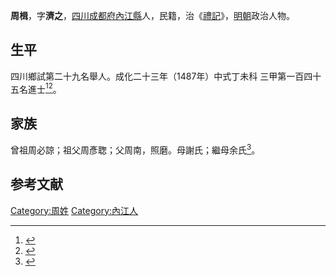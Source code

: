 {{明清人物信息框
| 姓名 = 周楫
| 原名 =
| 圖片名稱= 
| 圖片大小 =
| 圖片說明 = 
| 最高職務 =
| 國家 = 大明 
| 爵位 =
| 籍貫 = [[四川|四川]][[成都府|成都府]][[內江縣|內江縣]]
| 族裔 = 
| 字號 = 
| 諡號 =
| 出生日期 = 二月初七日
| 出生地點 =
| 逝世日期 = 卒年不詳 
| 逝世地點 =
| 墓葬 =
| 配偶 = 洪氏
| 親屬 = 
| 出身 =
* 成化二十三年丁未科同進士出身
| 經歷 =
| 著作 = 
}}
'''周楫'''{{BD|1446年||1505年||}}，字'''濟之'''，[[四川|四川]][[成都府|成都府]][[內江縣|內江縣]]人，民籍，治《[[禮記|禮記]]》，[[明朝|明朝]]政治人物。

== 生平 ==
四川鄉試第二十九名舉人。成化二十三年（1487年）中式丁未科<!---會試第二百六十八名--->三甲第一百四十五名進士<ref>{{Cite book|title=《[[皇明贡举考|皇明贡举考]]》卷五|last=（明）[[张朝瑞|张朝瑞]]|first=|publisher=《续修四库全书》史部第828册|year=|isbn=|location=|pages=}}</ref><ref>{{Cite book|title=贡举志五种 上|last=鲁小俊，江俊伟著|first=|publisher=武汉：武汉大学出版社|year=2009|isbn=978-7-307-07043-1|location=|pages=256-258}}</ref>。

== 家族 ==
曾祖周必諒；祖父周彥聦；父周南，照磨。母謝氏；繼母余氏<ref>{{Cite book|title=天一阁藏明代科举录选刊 登科录 点校本|last=龚延明主编|first=|publisher=宁波出版社|year=2016|isbn=978-7-5526-2320-8|location=宁波|pages=|quote=《天一閣藏明代科舉錄選刊.登科錄》之《成化二十三年進士登科錄》}}</ref>。

==参考文献==
{{reflist}}

{{成化二十三年丁未科殿試金榜}}

{{Authority control}}

{{DEFAULTSORT:}}
[[Category:周姓|Category:周姓]]
[[Category:內江人|Category:內江人]]